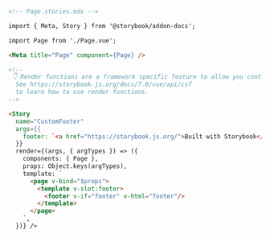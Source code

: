 ```md
<!-- Page.stories.mdx -->

import { Meta, Story } from '@storybook/addon-docs';

import Page from './Page.vue';

<Meta title="Page" component={Page} />

<!--
 👇 Render functions are a framework specific feature to allow you control on how the component renders.
  See https://storybook.js.org/docs/7.0/vue/api/csf
  to learn how to use render functions.
-->

<Story
  name="CustomFooter"
  args={{
    footer: `<a href="https://storybook.js.org/">Built with Storybook</a>`,
  }}
  render={(args, { argTypes }) => ({
    components: { Page },
    props: Object.keys(argTypes),
    template: `
      <page v-bind="$props">
        <template v-slot:footer>
          <footer v-if="footer" v-html="footer"/>
        </template>
      </page>
    `,
  })} />
```